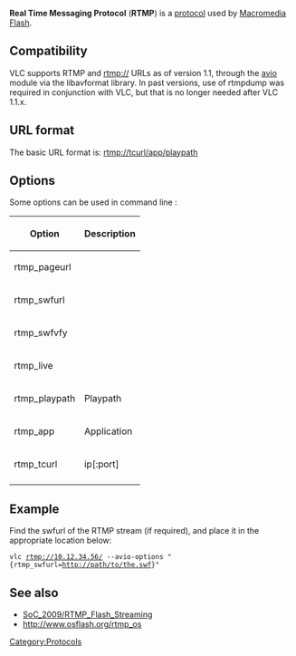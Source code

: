 {{protocol|RTMP|mod=avio}}
{{wikipedia|Real Time Messaging Protocol}}
'''Real Time Messaging Protocol''' ('''RTMP''') is a [[protocol]] used by [[wikipedia:Macromedia Flash|Macromedia Flash]]. 

{{clear}}
==Compatibility==
VLC supports RTMP and rtmp:// URLs as of version 1.1, through the [[Documentation:Modules/avio|avio]] module via the libavformat library. In past versions, use of rtmpdump was required in conjunction with VLC, but that is no longer needed after VLC 1.1.x.

==URL format==
The basic URL format is:
rtmp://tcurl/app/playpath

==Options==
Some options can be used in command line :

{| class="wikitable"
! Option !! Description
|-
| rtmp_pageurl ||  
|-
| rtmp_swfurl ||  
|-
| rtmp_swfvfy ||  
|-
| rtmp_live ||  
|-
| rtmp_playpath || Playpath
|-
| rtmp_app  || Application
|-
| rtmp_tcurl || ip[:port]
|-
|}

==Example==
Find the swfurl of the RTMP stream (if required), and place it in the appropriate location below:

 vlc rtmp://10.12.34.56/ --avio-options "{rtmp_swfurl=http://path/to/the.swf}"

==See also==
* [[SoC_2009/RTMP_Flash_Streaming]]
* http://www.osflash.org/rtmp_os

[[Category:Protocols]]